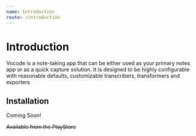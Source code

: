 ```yaml
---
name: Introduction
route: /introduction
---
```


# Introduction

Vocode is a note-taking app that can be either used as your primary notes app or as a quick capture solution. It is designed to be highly configurable with reasonable defaults, customizable transcribers, transformers and exporters

## Installation

Coming Soon!

~~Available from the PlayStore~~
